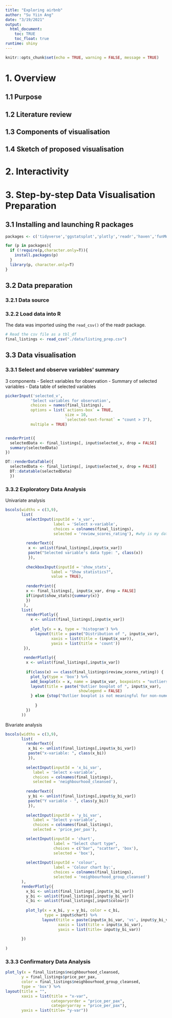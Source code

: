 ```yaml
---
title: "Exploring airbnb"
author: "Su Yiin Ang"
date: "3/19/2021"
output: 
  html_document:
    toc: TRUE
    toc_float: true
runtime: shiny
---
```


```r
knitr::opts_chunk$set(echo = TRUE, warning = FALSE, message = TRUE)
```

# 1. Overview

## 1.1 Purpose

## 1.2 Literature review

## 1.3 Components of visualisation

## 1.4 Sketch of proposed visualisation

# 2. Interactivity

# 3. Step-by-step Data Visualisation Preparation

## 3.1 Installing and launching R packages

```r
packages <- c('tidyverse','ggstatsplot','plotly','readr','haven','funModeling','crosstalk','data.table','shiny', 'shinyWidgets')

for (p in packages){
  if (!require(p,character.only=T)){
    install.packages(p)
  }
  library(p, character.only=T)
}
```

## 3.2 Data preparation
### 3.2.1 Data source



### 3.2.2 Load data into R
The data was imported using the `read_csv()` of the readr package.

```r
# Read the csv file as a tbl_df
final_listings <- read_csv("./data/listing_prep.csv")

```

## 3.3 Data visualisation

### 3.3.1 Select and observe variables' summary

3 components 
- Select variables for observation
- Summary of selected variables
- Data table of selected variables

```r
pickerInput('selected_v', 
           'Select variables for observation', 
           choices = names(final_listings),
           options = list(`actions-box` = TRUE,
                          size = 10,
                          `selected-text-format` = "count > 3"),
           multiple = TRUE)


renderPrint({
  selectedData <- final_listings[, input$selected_v, drop = FALSE]
  summary(selectedData)
})

DT::renderDataTable({
  selectedData <- final_listings[, input$selected_v, drop = FALSE]
  DT::datatable(selectedData)
  })

```

### 3.3.2 Exploratory Data Analysis

Univariate analysis

```r
bscols(widths = c(3,9),
       list(
         selectInput(inputId = 'x_var',
                     label = 'Select x-variable',
                     choices = colnames(final_listings),
                     selected = 'review_scores_rating'), #why is my date showing as number???
         
         renderText({
          x <- unlist(final_listings[,input$x_var])
          paste("Selected variable's data type: ", class(x))
          }),
         
         checkboxInput(inputId = 'show_stats', 
                    label = "Show statistics?",
                    value = TRUE),
         
         renderPrint({
         x <- final_listings[, input$x_var, drop = FALSE]
         if(input$show_stats){summary(x)}
         })
        ),
       list(
         renderPlotly({
           x <- unlist(final_listings[,input$x_var])
  
           plot_ly(x = x, type = 'histogram') %>%
             layout(title = paste("Distribution of ", input$x_var), 
                    xaxis = list(title = (input$x_var)),
                    yaxis = list(title = 'count'))
        }),
        
        renderPlotly({
         x <- unlist(final_listings[,input$x_var])
         
         if(class(x) == class(final_listings$review_scores_rating)) {
           plot_ly(type = 'box') %>%
           add_boxplot(x = x, name = input$x_var, boxpoints = "outliers") %>%
           layout(title = paste("Outlier boxplot of ", input$x_var),
                                showlegend = FALSE)
           } else {stop("Outlier boxplot is not meaningful for non-numerical classes.") 
             
             }
         })
       ))
```


Bivariate analysis

```r
bscols(widths = c(3,9),
       list(
         renderText({
          x_bi <- unlist(final_listings[,input$x_bi_var])
          paste("x-variable: ", class(x_bi))
          }),
         
         selectInput(inputId = 'x_bi_var',
            label = 'Select x-variable',
            choices = colnames(final_listings),
            selected = 'neighbourhood_cleansed'),
         
         renderText({
          y_bi <- unlist(final_listings[,input$y_bi_var])
          paste("Y variable - ", class(y_bi))
          }),
         
         selectInput(inputId = 'y_bi_var',
            label = 'Select y-variable',
            choices = colnames(final_listings),
            selected = 'price_per_pax'),

         selectInput(inputId = 'chart',
                     label = "Select chart type",
                     choices = c("bar", "scatter", 'box'),
                     selected = 'box'),
         
         selectInput(inputId = 'colour',
                     label = 'Colour chart by:',
                     choices = colnames(final_listings),
                     selected = 'neighbourhood_group_cleansed')
       ),
       renderPlotly({
         x_bi <- unlist(final_listings[,input$x_bi_var])
         y_bi <- unlist(final_listings[,input$y_bi_var])
         c_bi <- unlist(final_listings[,input$colour])
         
         plot_ly(x = x_bi, y = y_bi, color = c_bi,
                 type = input$chart) %>%
                layout(title = paste(input$x_bi_var, 'vs', input$y_bi_var),
                       xaxis = list(title = input$x_bi_var),
                       yaxis = list(title= input$y_bi_var))
         
       })
       
)

```


### 3.3.3 Confirmatory Data Analysis
```r
plot_ly(x = final_listings$neighbourhood_cleansed, 
       y = final_listings$price_per_pax, 
       color = final_listings$neighbourhood_group_cleansed,
       type = 'box') %>%
layout(title = "", 
       xaxis = list(title = "x-var",
                    categoryorder = "price_per_pax",
                    categoryarray = "price_per_pax"),
       yaxis = list(title= "y-var"))

```
